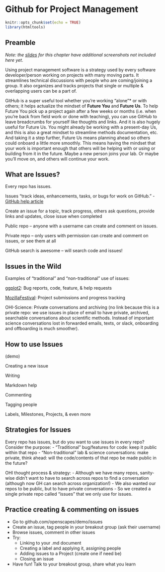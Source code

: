# Github for Project Management {#github-issues} 

```r
knitr::opts_chunk$set(echo = TRUE)
library(htmltools)
```

<!---
GH is there to make your life easier. And facilitate collaboration. But doesn't take away necessary to communicate


--->

## Preamble

*Note: the [slides](https://drive.google.com/open?id=1HQHXlMVgg9lp2IYkzj8LSAG5bjyKFS6g) for this chapter have additional screenshots not included here yet*. 

Using project management software is a strategy used by every software developer/person working on projects with many moving parts. It streamlines technical discussions with people who are coming/joining a group. It also organizes and tracks projects that single or multiple & overlapping users can be a part of. 

GitHub is a super useful tool whether you're working "alone"* or with others; it helps actualize the mindset of **Future You** and **Future Us**. To help Future You pick up a project again after a few weeks or months (i.e. when you're back from field work or done with teaching), you can use GitHub to leave breadcrumbs for yourself like thoughts and links. And it is also hugely useful for Future Us. You might already be working with a present-day Us, and this is also a great mindset to streamline methods documentation, etc. And taking it a step further, Future Us means planning ahead so others could onboard a little more smoothly. This means having the mindset that your work is important enough that others will be helping with or using or building from it in the future. Maybe a new person joins your lab. Or maybe you'll move on, and others will continue your work. 


## What are Issues?

Every repo has issues. 

Issues “track ideas, enhancements, tasks, or bugs for work on GitHub.” - [GitHub help article](https://help.github.com/en/articles/about-issues)

Create an issue for a topic, track progress, others ask questions, provide links and updates, close issue when completed

Public repo – anyone with a username can create and comment on issues. 

Private repo – only users with permission can create and comment on issues, or see them at all

GitHub search is awesome – will search code and issues!

## Issues in the Wild

Examples of "traditional" and "non-traditional" use of issues: 

[ggplot2](https://github.com/tidyverse/ggplot2/issues): Bug reports, code, feature, & help requests

[MozillaFestival](https://github.com/MozillaFestival/mozfest-program-2018/issues): Project submissions and progress tracking

OHI-Science: Private conversations and archiving (no link because this is a private repo: we use issues in place of email to have private, archived, searchable conversations about scientific methods. Instead of important science conversations lost in forwarded emails, texts, or slack, onboarding and offboarding is much smoother). 

## How to use Issues

(demo)

Creating a new issue

Writing

Markdown help

Commenting

Tagging people

Labels, Milestones, Projects, & even more

## Strategies for Issues

Every repo has issues, but do you want to use issues in every repo? Consider the purpose:
- “Traditional” bug/features for code: keep it public within that repo
- “Non-traditional” lab & science conversations: make private, think ahead: will the code/contents of that repo be made public in the future?

OHI thought process & strategy:
- Although we have many repos, sanity-wise didn’t want to have to search across repos to find a conversation (although now GH can search across organization!)
- We also wanted our repos to be public, but to have private conversations
- So we created a single private repo called “issues” that we only use for issues. 

## Practice creating & commenting on issues

- Go to github.com/openscapes/demo/issues
- Create an issue, tag people in your breakout group (ask their username)
- Browse issues, comment in other issues
- Try: 
  - Linking to your .md document 
  - Creating a label and applying it, assigning people
  - Adding issues to a Project (create one if need be) 
  - Closing an issue
- Have fun! Talk to your breakout group, share what you learn 


